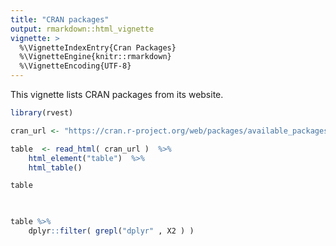 ```yaml
---
title: "CRAN packages"
output: rmarkdown::html_vignette
vignette: >
  %\VignetteIndexEntry{Cran Packages}
  %\VignetteEngine{knitr::rmarkdown}
  %\VignetteEncoding{UTF-8}
---
```

This vignette lists CRAN packages from its website.


```r
library(rvest)

cran_url <- "https://cran.r-project.org/web/packages/available_packages_by_name.html"

table  <- read_html( cran_url )  %>%
    html_element("table")  %>%
    html_table()

table

 
```
```r
 
 
table %>%
    dplyr::filter( grepl("dplyr" , X2 ) )
```
